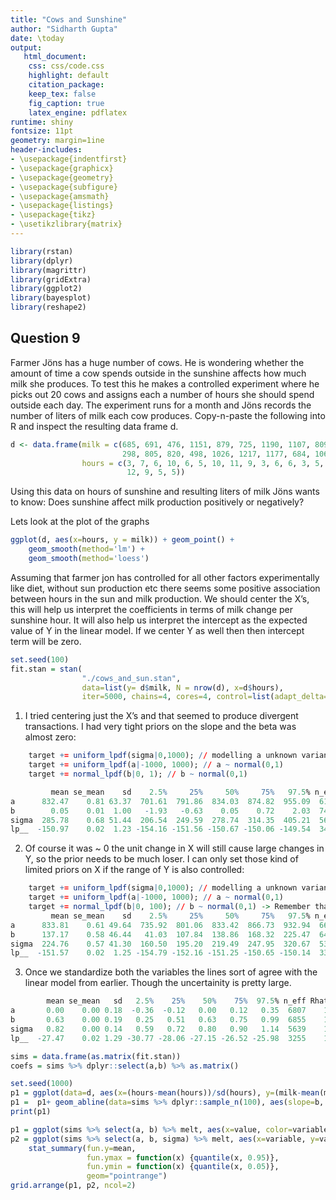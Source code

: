 ```yaml
---
title: "Cows and Sunshine"
author: "Sidharth Gupta"
date: \today
output:
   html_document:
    css: css/code.css
    highlight: default
    citation_package:
    keep_tex: false
    fig_caption: true
    latex_engine: pdflatex
runtime: shiny
fontsize: 11pt
geometry: margin=1ine
header-includes:
- \usepackage{indentfirst}
- \usepackage{graphicx}
- \usepackage{geometry}
- \usepackage{subfigure}
- \usepackage{amsmath}
- \usepackage{listings}
- \usepackage{tikz}
- \usetikzlibrary{matrix}
---
```


```r
library(rstan)
library(dplyr)
library(magrittr)
library(gridExtra)
library(ggplot2)
library(bayesplot)
library(reshape2)
```
## Question 9
Farmer Jöns has a huge number of cows. He is wondering whether the amount of time a cow spends outside in the sunshine affects how much milk she produces. To test this he makes a controlled experiment where he picks out 20 cows and assigns each a number of hours she should spend outside each day. The experiment runs for a month and Jöns records the number of liters of milk each cow produces. Copy-n-paste the following into R and inspect the resulting data frame d.
```r
d <- data.frame(milk = c(685, 691, 476, 1151, 879, 725, 1190, 1107, 809, 539,
                         298, 805, 820, 498, 1026, 1217, 1177, 684, 1061, 834),
                hours = c(3, 7, 6, 10, 6, 5, 10, 11, 9, 3, 6, 6, 3, 5, 8, 11, 
                          12, 9, 5, 5))
```
Using this data on hours of sunshine and resulting liters of milk Jöns wants to know: Does sunshine affect milk production positively or negatively?

Lets look at the plot of the graphs
```r
ggplot(d, aes(x=hours, y = milk)) + geom_point() + 
    geom_smooth(method='lm') +
    geom_smooth(method='loess')
```
Assuming that farmer jon has controlled for all other factors experimentally like diet, without sun production etc there seems some positive association between hours in the sun and milk production.
We should center the X's, this will help us interpret the coefficients in terms of milk change per sunshine hour. It will also help us interpret the intercept as the expected value of Y in the linear model. If we center Y as well then then intercept term will be zero.
```r
set.seed(100)
fit.stan = stan(
                "./cows_and_sun.stan", 
                data=list(y= d$milk, N = nrow(d), x=d$hours), 
                iter=5000, chains=4, cores=4, control=list(adapt_delta=0.99))

```

1. I tried centering just the X's and that seemed to produce divergent transactions. I had very tight priors on the slope and the beta was almost zero:
```r

    target += uniform_lpdf(sigma|0,1000); // modelling a unknown variance, t should be ok.
    target += uniform_lpdf(a|-1000, 1000); // a ~ normal(0,1)
    target += normal_lpdf(b|0, 1); // b ~ normal(0,1)

         mean se_mean    sd    2.5%     25%     50%     75%   97.5% n_eff
a      832.47    0.81 63.37  701.61  791.86  834.03  874.82  955.09  6152
b        0.05    0.01  1.00   -1.93   -0.63    0.05    0.72    2.03  7445
sigma  285.78    0.68 51.44  206.54  249.59  278.74  314.35  405.21  5678
lp__  -150.97    0.02  1.23 -154.16 -151.56 -150.67 -150.06 -149.54  3493
```

2. Of course it was ~ 0 the unit change in X will still cause large changes in Y, so the prior needs to be much loser. I can only set those kind of limited priors on X if the range of Y is also controlled:

```r
    target += uniform_lpdf(sigma|0,1000); // modelling a unknown variance, t should be ok.
    target += uniform_lpdf(a|-1000, 1000); // a ~ normal(0,1)
    target += normal_lpdf(b|0, 100); // b ~ normal(0,1) -> Remember that the units of this need to be based on Y. Again best is to standardize both
         mean se_mean    sd    2.5%     25%     50%     75%   97.5% n_eff
a      833.81    0.61 49.64  735.92  801.06  833.42  866.73  932.94  6627
b      137.17    0.58 46.44   41.03  107.84  138.86  168.32  225.47  6421
sigma  224.76    0.57 41.30  160.50  195.20  219.49  247.95  320.67  5321
lp__  -151.57    0.02  1.25 -154.79 -152.16 -151.25 -150.65 -150.14  3360
```

3. Once we standardize both the variables the lines sort of agree with the linear model from earlier. Though the uncertainity is pretty large.
```r
        mean se_mean   sd   2.5%    25%    50%    75%  97.5% n_eff Rhat
a       0.00    0.00 0.18  -0.36  -0.12   0.00   0.12   0.35  6807    1
b       0.63    0.00 0.19   0.25   0.51   0.63   0.75   0.99  6855    1
sigma   0.82    0.00 0.14   0.59   0.72   0.80   0.90   1.14  5639    1
lp__  -27.47    0.02 1.29 -30.77 -28.06 -27.15 -26.52 -25.98  3255    1
```


```r
sims = data.frame(as.matrix(fit.stan))
coefs = sims %>% dplyr::select(a,b) %>% as.matrix()

set.seed(1000)
p1 = ggplot(data=d, aes(x=(hours-mean(hours))/sd(hours), y=(milk-mean(milk))/sd(milk))) + geom_point(color='red')
p1 =  p1+ geom_abline(data=sims %>% dplyr::sample_n(100), aes(slope=b, intercept=a), alpha=0.1) 
print(p1)

p1 = ggplot(sims %>% select(a, b) %>% melt, aes(x=value, color=variable)) + geom_density()
p2 = ggplot(sims %>% select(a, b, sigma) %>% melt, aes(x=variable, y=value, color=variable)) + 
    stat_summary(fun.y=mean, 
                 fun.ymax = function(x) {quantile(x, 0.95)},
                 fun.ymin = function(x) {quantile(x, 0.05)},
                 geom="pointrange")
grid.arrange(p1, p2, ncol=2)
```

